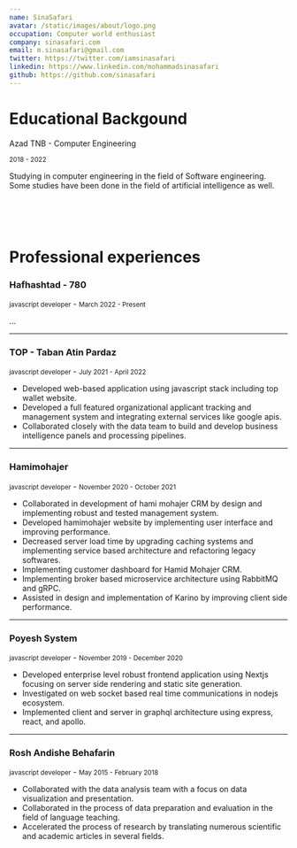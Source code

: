 ```yaml
---
name: SinaSafari
avatar: /static/images/about/logo.png
occupation: Computer world enthusiast
company: sinasafari.com
email: m.sinasafari@gmail.com
twitter: https://twitter.com/iamsinasafari
linkedin: https://www.linkedin.com/mohammadsinasafari
github: https://github.com/sinasafari
---
```


# Educational Backgound

Azad TNB - Computer Engineering

<small>2018 - 2022</small>

Studying in computer engineering in the field of Software engineering. Some studies have been done in the field of artificial intelligence as well.

<br />
<br />
<br />

# Professional experiences

### Hafhashtad - 780

<small>javascript developer</small> - <small>March 2022 - Present</small>

...

---

### TOP - Taban Atin Pardaz

<small>javascript developer</small> - <small>July 2021 - April 2022</small>

- Developed web-based application using javascript stack including top wallet website.
- Developed a full featured organizational applicant tracking and management system and integrating external services like google apis.
- Collaborated closely with the data team to build and develop business intelligence panels and processing pipelines.

---

### Hamimohajer

<small>javascript developer</small> - <small>November 2020 - October 2021</small>

- Collaborated in development of hami mohajer CRM by design and implementing robust and tested management system.
- Developed hamimohajer website by implementing user interface and improving performance.
- Decreased server load time by upgrading caching systems and implementing service based architecture and refactoring legacy softwares.
- Implementing customer dashboard for Hamid Mohajer CRM.
- Implementing broker based microservice architecture using RabbitMQ and gRPC.
- Assisted in design and implementation of Karino by improving client side performance.

---

### Poyesh System

<small>javascript developer</small> - <small>November 2019 - December 2020</small>

- Developed enterprise level robust frontend application using Nextjs focusing on server side rendering and static site generation.
- Investigated on web socket based real time communications in nodejs ecosystem.
- Implemented client and server in graphql architecture using express, react, and apollo.

---

### Rosh Andishe Behafarin

<small>javascript developer</small> - <small>May 2015 - February 2018</small>

- Collaborated with the data analysis team with a focus on data visualization and presentation.
- Collaborated in the process of data preparation and evaluation in the field of language teaching.
- Accelerated the process of research by translating numerous scientific and academic articles in several fields.
